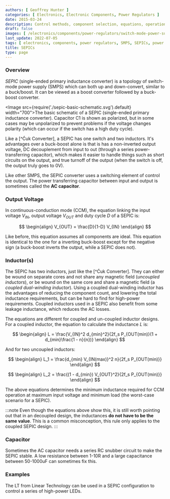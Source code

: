 ```yaml
---
authors: [ Geoffrey Hunter ]
categories: [ Electronics, Electronic Components, Power Regulators ]
date: 2015-03-24
description: Control methods, component selection, equations, operation modes, schematics, examples and more info on SEPICs.
draft: false
images: [ /electronics/components/power-regulators/switch-mode-power-supplies-smps/smps-buck-converter-simple.png ]
last_update: 2022-07-05
tags: [ electronics, components, power regulators, SMPS, SEPICs, power electronics, inductor, capacitor, regulation, control methods, constant frequency, current-mode, SNVA555, PCM, peak current mode, CCM, constant current mode ]
title: SEPICs
type: page
---
```


### Overview

_SEPIC_ (single-ended primary inductance converter) is a topology of switch-mode power supply (SMPS) which can both up and down-convert, similar to a buck/boost. It can be viewed as a boost converter followed by a buck-boost converter.

<Image src={require('./sepic-basic-schematic.svg').default} width="700">The basic schematic of a SEPIC (single-ended primary inductance converter). Capacitor C1 is shown as polarized, but in some cases may be unpolarized to prevent problems if the voltage changes polarity (which can occur if the switch has a high duty cycle).</Image>

Like a [^Ćuk Converter], a SEPIC has one switch and two inductors. It's advantages over a buck-boost alone is that is has a non-inverted output voltage, DC decouplement from input to out (through a series power-transferring capacitor), which makes it easier to handle things such as short circuits on the output, and true turnoff of the output (when the switch is off, the output truly goes to 0V).

Like other SMPS, the SEPIC converter uses a switching element of control the output. The power transferring capacitor between input and output is sometimes called the **AC capacitor**.

### Output Voltage

In continuous-conduction mode (CCM), the equation linking the input voltage $V_{IN}$, output voltage $V_{OUT}$ and duty cycle $D$ of a SEPIC is:

$$
\begin{align}
V_{OUT} = \frac{D}{1-D} V_{IN}
\end{align}
$$

Like before, this equation assumes all components are ideal. This equation is identical to the one for a inverting buck-boost except for the negative sign (a buck-boost inverts the output, while a SEPIC does not).

### Inductor(s)

The SEPIC has two inductors, just like the [^Ćuk Converter]. They can either be wound on separate cores and not share any magnetic field (_uncoupled inductors_), or be wound on the same core and share a magnetic field (a _coupled dual-winding inductor_). Using a coupled dual-winding inductor has the advantages of reducing the component count, and lowering the total inductance requirements, but can be hard to find for high-power requirements. Coupled inductors used in a SEPIC also benefit from some leakage inductance, which reduces the AC losses.

The equations are different for coupled and un-coupled inductor designs. For a coupled inductor, the equation to calculate the inductance $L$ is:

$$
\begin{align}
L = \frac{V_{IN}^2 d_{min}^2}{2f_s P_{OUT(min)}(1 + d_{min}\frac{1 - n}{n})}
\end{align}
$$

And for two uncoupled inductors:

$$
\begin{align}
L_1 = \frac{d_{min} V_{IN(max)}^2 n}{2f_s P_{OUT(min)}}
\end{align}
$$

$$
\begin{align}
L_2 = \frac{(1 - d_{min}) V_{OUT}^2}{2f_s P_{OUT(min)}}
\end{align}
$$

The above equations determines the minimum inductance required for CCM operation at maximum input voltage and minimum load (the worst-case scenario for a SEPIC).

:::note
Even though the equations above show this, it is still worth pointing out that in an decoupled design, the inductances **do not have to be the same value**. This is a common misconception, this rule only applies to the coupled SEPIC design.
:::

### Capacitor

Sometimes the AC capacitor needs a series RC snubber circuit to make the SEPIC stable. A low resistance between 1-10R and a large capacitance between 50-1000uF can sometimes fix this.

### Examples

The LT from Linear Technology can be used in a SEPIC configuration to control a series of high-power LEDs.
